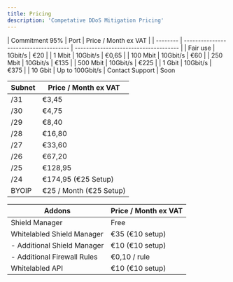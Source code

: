 ```yaml
---
title: Pricing
description: 'Competative DDoS Mitigation Pricing'
---
```


<Tabs>
  <Tab title="Europe">
    | Commitment 95% | Port                   | Price / Month ex VAT                         |
| -------- | ------------------------------------- | ------------------------------------- |
| Fair use     | 1Gbit/s | €20 |
| 1 Mbit   | 10Gbit/s | €0,65 |
| 100 Mbit   | 10Gbit/s | €60 |
| 250 Mbit   | 10Gbit/s | €135 |
| 500 Mbit   | 10Gbit/s | €225 |
| 1 Gbit   | 10Gbit/s | €375 |
| 10 Gbit   | Up to 100Gbit/s | Contact Support |
  </Tab>
  <Tab title="United States">
    Soon
  </Tab>
</Tabs>

| Subnet   | Price / Month ex VAT                          
| -------- | ------------------------------------- 
| /31      | €3,45 |            
| /30      | €4,75 |
| /29      | €8,40 |
| /28   | €16,80 |
| /27   | €33,60 |
| /26   | €67,20 |
| /25   | €128,95 |
| /24   | €174,95 (€25 Setup) |
| BYOIP   | €25 / Month (€25 Setup) |

| Addons   | Price / Month ex VAT                          
| -------- | ------------------------------------- 
| Shield Manager      | Free |     
| Whitelabled Shield Manager      | €35 (€10 setup) |            
|   - Additional Shield Manager     | €10 (€10 setup) |
|   - Additional Firewall Rules    | €0,10 / rule |
| Whitelabled API      | €10 (€10 setup) |